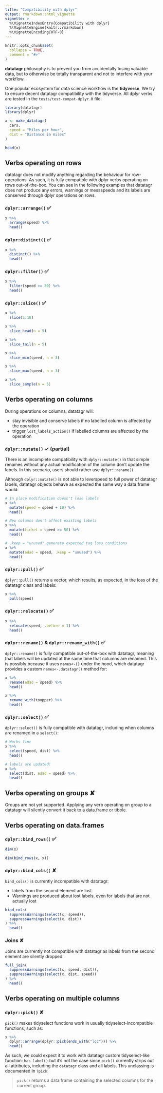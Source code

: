 ```yaml
---
title: "Compatibility with dplyr"
output: rmarkdown::html_vignette
vignette: >
  %\VignetteIndexEntry{Compatibility with dplyr}
  %\VignetteEngine{knitr::rmarkdown}
  %\VignetteEncoding{UTF-8}
---
```


```r
knitr::opts_chunk$set(
  collapse = TRUE,
  comment = "#>"
)
```

**datatagr** philosophy is to prevent you from accidentally losing valuable data, but to otherwise be totally transparent and not to interfere with your workflow.

One popular ecosystem for data science workflow is the **tidyverse**. We try to ensure decent datatagr compatibility with the tidyverse. All dplyr verbs are tested in the `tests/test-compat-dplyr.R` file.

```r
library(datatagr)
library(dplyr)

x <- make_datatagr(
  cars,
  speed = "Miles per hour",
  dist = "Distance in miles"
)

head(x)
```

## Verbs operating on rows

datatagr does not modify anything regarding the behaviour for row-operations. As such, it is fully compatible with dplyr verbs operating on rows out-of-the-box.
You can see in the following examples that datatagr does not produce any errors, warnings or messspeeds and its labels are conserved through dplyr operations on rows.

### `dplyr::arrange()` ✅

```r
x %>%
  arrange(speed) %>%
  head()
```

### `dplyr:distinct()` ✅

```r
x %>%
  distinct() %>%
  head()
```

### `dplyr::filter()` ✅

```r
x %>%
  filter(speed >= 50) %>%
  head()
```

### `dplyr::slice()` ✅

```r
x %>%
  slice(5:10)

x %>%
  slice_head(n = 5)

x %>%
  slice_tail(n = 5)

x %>%
  slice_min(speed, n = 3)

x %>%
  slice_max(speed, n = 3)

x %>%
  slice_sample(n = 5)
```

## Verbs operating on columns

During operations on columns, datatagr will:

- stay invisible and conserve labels if no labelled column is affected by the operation
- trigger `lost_labels_action()` if labelled columns are affected by the operation

### `dplyr::mutate()` ✓ (partial)

There is an incomplete compatibility with `dplyr::mutate()` in that simple renames without any actual modification of the column don't update the labels. In this scenario, users should rather use `dplyr::rename()`

Although `dplyr::mutate()` is not able to leverspeed to full power of datatagr labels, datatagr objects behave as expected the same way a data.frame would:

```r
# In place modification doesn't lose labels
x %>%
  mutate(speed = speed + 10) %>%
  head()

# New columns don't affect existing labels
x %>%
  mutate(ticket = speed >= 50) %>%
  head()

# .keep = "unused" generate expected tag loss conditions
x %>%
  mutate(edad = speed, .keep = "unused") %>%
  head()
```

### `dplyr::pull()` ✅

`dplyr::pull()` returns a vector, which results, as expected, in the loss of the datatagr class and labels:

```r
x %>%
  pull(speed)
```

### `dplyr::relocate()` ✅

```r
x %>%
  relocate(speed, .before = 1) %>%
  head()
```


### `dplyr::rename()` & `dplyr::rename_with()` ✅

`dplyr::rename()` is fully compatible out-of-the-box with datatagr, meaning that labels will be updated at the same time that columns are renamed. This is possibly because it uses `names<-()` under the hood, which datatagr provides a custom `names<-.datatagr()` method for:

```r
x %>%
  rename(edad = speed) %>%
  head()

x %>%
  rename_with(toupper) %>%
  head()
```

### `dplyr::select()` ✅

`dplyr::select()` is fully compatible with datatagr, including when columns are renamed in a `select()`:

```r
# Works fine
x %>%
  select(speed, dist) %>%
  head()

# labels are updated!
x %>%
  select(dist, edad = speed) %>%
  head()
```

## Verbs operating on groups ✘

Groups are not yet supported. Applying any verb operating on group to a datatagr will silently convert it back to a data.frame or tibble.

## Verbs operating on data.frames

### `dplyr::bind_rows()` ✅

```r
dim(x)

dim(bind_rows(x, x))
```

### `dplyr::bind_cols()` ✘

`bind_cols()` is currently incompatible with datatagr:

- labels from the second element are lost
- Warnings are produced about lost labels, even for labels that are not actually lost

```r
bind_cols(
  suppressWarnings(select(x, speed)),
  suppressWarnings(select(x, dist))
) %>%
  head()
```

### Joins ✘

Joins are currently not compatible with datatagr as labels from the second element are silently dropped.

```r
full_join(
  suppressWarnings(select(x, speed, dist)),
  suppressWarnings(select(x, dist, speed))
) %>%
  head()
```

## Verbs operating on multiple columns

### `dplyr::pick()` ✘

`pick()` makes tidyselect functions work in usually tidyselect-incompatible functions, such as:

```r
x %>%
  dplyr::arrange(dplyr::pick(ends_with("loc"))) %>%
  head()
```

As such, we could expect it to work with datatagr custom tidyselect-like function: `has_label()` but it's not the case since `pick()` currently strips out all attributes, including the `datatagr` class and all labels.
This unclassing is documented in `?pick`:

> `pick()` returns a data frame containing the selected columns for the current group.

